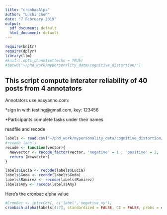 ```yaml
---
title: "cronbacAlpa"
author: "Lushi Chen"
date: "7 February 2019"
output:
  pdf_document: default
  html_document: default
---
```


```r
require(knitr)
require(dplyr)
library(ltm)
#knitr::opts_chunk$set(echo = TRUE)
#setwd("~/phd_work/mypersonality_data/cognitive_distortion/")
```

## This script compute interater reliability of 40 posts from 4 annotators

Annotators use easyanno.com:  

*sign in with testing@gmail.com, key: 123456  

*Participants complete tasks under their names  



readfile and recode

```r
labels <- read.csv("~/phd_work/mypersonality_data/cognitive_distortion/important_data/annotatedData/cronbacAlpa.csv")
#recode labels
recode <- function(vector){
  Newvector <- recode_factor(vector, 'negative' = 1 , 'positive' = 2, 'mix' = 3 , 'neutral'= 4, 'can\'t understand'= 5)
  return (Newvector)
}

labels$Lucia <- recode(labels$Lucia)
labels$Goda <- recode(labels$Goda)
labels$Ramirez <- recode(labels$Ramirez)
labels$Amy <- recode(labels$Amy)

```

Here's the cronbac alpha value

```r
#CronBac <- interCor[, c('label','negative_ny')]
cronbach.alpha(labels[4:7], standardized = FALSE, CI = FALSE, probs = c(0.025, 0.975), B = 1000, na.rm = FALSE)
```

